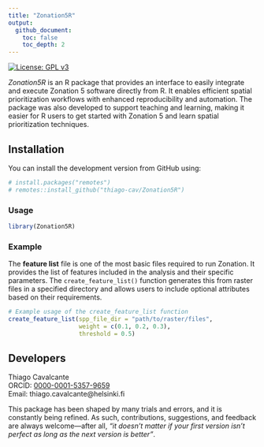 ```yaml
---
title: "Zonation5R"
output: 
  github_document:
    toc: false
    toc_depth: 2
---
```


[![License: GPL v3](https://img.shields.io/badge/License-GPLv3-blue.svg)](https://www.gnu.org/licenses/gpl-3.0)  

*Zonation5R* is an R package that provides an interface to easily integrate and execute Zonation 5 software directly from R. It enables efficient spatial prioritization workflows with enhanced reproducibility and automation. The package was also developed to support teaching and learning, making it easier for R users to get started with Zonation 5 and learn spatial prioritization techniques.

## Installation

You can install the development version from GitHub using:

```r
# install.packages("remotes")
# remotes::install_github("thiago-cav/Zonation5R")
```

### Usage

```r
library(Zonation5R)
```

### Example 
The **feature list** file is one of the most basic files required to run Zonation. It provides the list of features included in the analysis and their specific parameters. The `create_feature_list()` function generates this from raster files in a specified directory and allows users to include optional attributes based on their requirements.

```r
# Example usage of the create_feature_list function
create_feature_list(spp_file_dir = "path/to/raster/files",
                    weight = c(0.1, 0.2, 0.3),
                    threshold = 0.5)
```

## Developers

Thiago Cavalcante  
ORCID: [0000-0001-5357-9659](https://orcid.org/0000-0001-5357-9659)  
Email: thiago.cavalcante@helsinki.fi


This package has been shaped by many trials and errors, and it is constantly being refined. As such, contributions, suggestions, and feedback are always welcome—after all, *"it doesn’t matter if your first version isn’t perfect as long as the next version is better"*.
